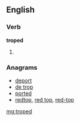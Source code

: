 ==English==

===Verb===
'''troped'''

# {{past of|trope}}

===Anagrams===
* [[deport#English|deport]]
* [[de trop#English|de trop]]
* [[ported#English|ported]]
* [[redtop#English|redtop]], [[red top#English|red top]], [[red-top#English|red-top]]

[[mg:troped]]